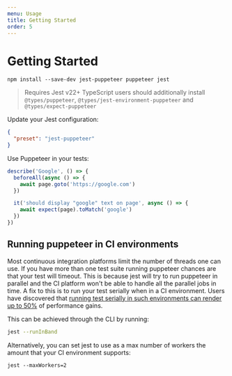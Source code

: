```yaml
---
menu: Usage
title: Getting Started
order: 5
---
```


# Getting Started

```
npm install --save-dev jest-puppeteer puppeteer jest
```

> Requires Jest v22+
> TypeScript users should additionally install `@types/puppeteer`, `@types/jest-environment-puppeteer` and `@types/expect-puppeteer`

Update your Jest configuration:

```json
{
  "preset": "jest-puppeteer"
}
```

Use Puppeteer in your tests:

```js
describe('Google', () => {
  beforeAll(async () => {
    await page.goto('https://google.com')
  })

  it('should display "google" text on page', async () => {
    await expect(page).toMatch('google')
  })
})
```

## Running puppeteer in CI environments

Most continuous integration platforms limit the number of threads one can use. If you have more than one test suite running puppeteer chances are that your test will timeout. This is because jest will try to run puppeteer in parallel and the CI platform won't be able to handle all the parallel jobs in time. A fix to this is to run your test serially when in a CI environment. Users have discovered that [running test serially in such environments can render up to 50%](https://jestjs.io/docs/en/troubleshooting#tests-are-extremely-slow-on-docker-and-or-continuous-integration-ci-server) of performance gains.

This can be achieved through the CLI by running:

```sh
jest --runInBand
```

Alternatively, you can set jest to use as a max number of workers the amount that your CI environment supports:

```
jest --maxWorkers=2
```
